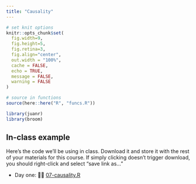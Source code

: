 ```yaml
---
title: "Causality"
---
```




```r
# set knit options
knitr::opts_chunk$set(
  fig.width=9, 
  fig.height=5, 
  fig.retina=3,
  fig.align="center",
  out.width = "100%",
  cache = FALSE,
  echo = TRUE,
  message = FALSE, 
  warning = FALSE
)

# source in functions
source(here::here("R", "funcs.R"))

library(juanr)
library(broom)
```





## In-class example


Here's the code we'll be using in class. Download it and store it with the rest of your materials for this course. If simply clicking doesn't trigger download, you should right-click and select "save link as..."

* Day one: 👩‍💻 [07-causality.R](/files/example-scripts/07-causality.R)




<!-- ## class: make up a relationship -->



<!-- We use `rnorm` to simulate data. Three arguments: number of draws, mean, standard deviation: -->

<!-- ```{r} -->
<!-- rnorm(n = 5, mean = 10, sd = 2) -->
<!-- ``` -->


<!-- We made up this data: -->


<!-- ```{r} -->
<!-- fake_election = tibble(party_share = rnorm(n = 500, mean = 50, sd = 5),  -->
<!--                        funding = rnorm(n = 500, mean = 20000, sd = 4000) + 2000 * party_share) -->
<!-- fake_election -->
<!-- ``` -->


<!-- We can plot it: -->


<!-- ```{r} -->
<!-- ggplot(fake_election, aes(x = party_share, y = funding)) + geom_point() + geom_smooth(method = "lm") -->
<!-- ``` -->



<!-- Notice we made the causal effect equal 2000 dollars per percent of the vote won. We can estimate this and get pretty close using OLS: -->

<!-- ```{r} -->
<!-- mod = lm(funding ~ party_share, data = fake_election) -->
<!-- tidy(mod) -->
<!-- ``` -->


<!-- It's close but not perfect because there is "noise" in our data. These numbers are *randomly* generated! -->


<!-- ## class: confounds -->


<!-- Here we want to make it so a third variable, "the south", confounds the relationship between the number of waffle houses in a state and the divorce rate: -->

<!-- ```{r, echo = TRUE} -->
<!-- fake = tibble(south = sample(c(0, 1), size = 50, replace = TRUE),  -->
<!--               waffle = rnorm(n = 50, mean = 20, sd = 4) + 10 * south, -->
<!--               divorce = rnorm(n = 50, mean = 20, sd = 2) + 8 * south) -->
<!-- fake -->
<!-- ``` -->


<!-- We can plot: -->

<!-- ```{r} -->
<!-- ggplot(fake, (aes(x = waffle, y = divorce))) + geom_point() + geom_smooth(method = "lm") -->
<!-- ``` -->


<!-- We can model to retrieve the confounded estimate: -->


<!-- ```{r} -->
<!-- lm(divorce ~ waffle, data = fake) |> broom::tidy() -->
<!-- ``` -->

